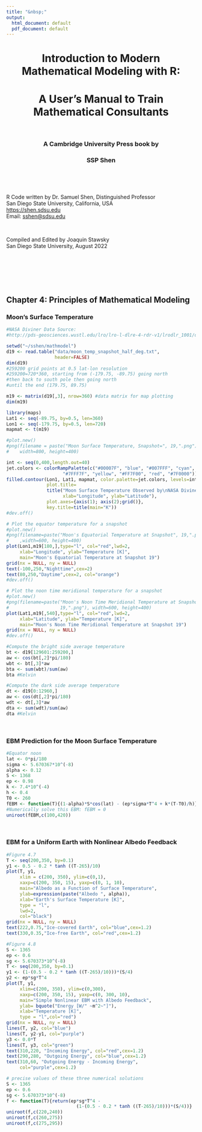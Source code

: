 ---
title: "&nbsp;"
output:
  html_document: default
  pdf_document: default
---

<center><h1>Introduction to Modern Mathematical Modeling with R:</h1></center>
<center><h1>A User's Manual to Train Mathematical Consultants</h1></center>
<p>&nbsp;</p>
<center><h3>A Cambridge University Press book by</h3></center>
<center><h3>SSP Shen</h3></center>

<p>&nbsp;</p>
<p>&nbsp;</p>

<div align="center">R Code written by Dr. Samuel Shen, Distinguished Professor</div>
<div align="center">San Diego State University, California, USA</div> 
<div align="center"><https://shen.sdsu.edu></div> 
<div align="center">Email: <sshen@sdsu.edu></div> 
<p>&nbsp;</p>
<div align="center">Compiled and Edited by Joaquin Stawsky</div>
<div align="center">San Diego State University, August 2022</div>

<p>&nbsp;</p>
<p>&nbsp;</p>
<p>&nbsp;</p>
## Chapter 4: Principles of Mathematical Modeling

### Moon's Surface Temperature
```{r}
#NASA Diviner Data Source: 
#http://pds-geosciences.wustl.edu/lro/lro-l-dlre-4-rdr-v1/lrodlr_1001/data/gcp/

setwd("~/sshen/mathmodel") 
d19 <- read.table("data/moon_temp_snapshot_half_deg.txt",
                  header=FALSE)
dim(d19)
#259200 grid points at 0.5 lat-lon resolution 
#259200=720*360, starting from (-179.75, -89.75) going north
#then back to south pole then going north
#until the end (179.75, 89.75)

m19 <- matrix(d19[,3], nrow=360) #data matrix for map plotting
dim(m19)

library(maps) 
Lat1 <- seq(-89.75, by=0.5, len=360) 
Lon1 <- seq(-179.75, by=0.5, len=720)
mapmat <- t(m19)

#plot.new()
#png(filename = paste("Moon Surface Temperature, Snapshot=", 19,".png"), 
#    width=800, height=400)

int <- seq(0,400,length.out=40)
jet.colors <- colorRampPalette(c("#00007F", "blue", "#007FFF", "cyan",
                     "#7FFF7F", "yellow", "#FF7F00", "red", "#7F0000"))
filled.contour(Lon1, Lat1, mapmat, color.palette=jet.colors, levels=int, 
               plot.title=
               title("Moon Surface Temperature Observed by\nNASA Diviner, Snapshot 19",
                     xlab="Longitude", ylab="Latitude"), 
               plot.axes={axis(1); axis(2);grid()}, 
               key.title=title(main="K"))
#dev.off()

# Plot the equator temperature for a snapshot
#plot.new()
#png(filename=paste("Moon's Equatorial Temperature at Snapshot", 19,".png")
#    ,width=600, height=400)
plot(Lon1,m19[180,],type="l", col="red",lwd=2, 
     xlab="Longitude", ylab="Temperature [K]", 
     main="Moon's Equatorial Temperature at Snapshot 19")
grid(nx = NULL, ny = NULL)
text(-100,250,"Nighttime",cex=2)
text(80,250,"Daytime",cex=2, col="orange")
#dev.off()

# Plot the noon time meridional temperature for a snapshot
#plot.new()
#png(filename=paste("Moon's Noon Time Meridional Temperature at Snapshot", 
#                   19,".png"), width=600, height=400)
plot(Lat1,m19[,540],type="l", col="red",lwd=2,
     xlab="Latitude", ylab="Temperature [K]",
     main="Moon's Noon Time Meridional Temperature at Snapshot 19")
grid(nx = NULL, ny = NULL)
#dev.off()

#Compute the bright side average temperature
bt <- d19[129601:259200,] 
aw <- cos(bt[,2]*pi/180) 
wbt <- bt[,3]*aw 
bta <- sum(wbt)/sum(aw) 
bta #Kelvin

#Compute the dark side average temperature
dt <- d19[0:12960,] 
aw <- cos(dt[,2]*pi/180) 
wdt <- dt[,3]*aw 
dta <- sum(wdt)/sum(aw) 
dta #Kelvin
```

<p>&nbsp;</p>
### EBM Prediction for the Moon Surface Temperature
```{r}
#Equator noon
lat <- 0*pi/180
sigma <- 5.670367*10^(-8)
alpha <- 0.12
S <- 1368
ep <- 0.98
k <- 7.4*10^(-4)
h <- 0.4
T0 <- 260
fEBM <- function(T){(1-alpha)*S*cos(lat) - (ep*sigma*T^4 + k*(T-T0)/h)} 
#Numerically solve this EBM: fEBM = 0
uniroot(fEBM,c(100,420))
```

<p>&nbsp;</p>
### EBM for a Uniform Earth with Nonlinear Albedo Feedback
```{r}
#Figure 4.7
T <- seq(200,350, by=0.1)
y1 <- 0.5 - 0.2 * tanh ((T-265)/10)
plot(T, y1, 
     xlim = c(200, 350), ylim=c(0,1),
     xaxp=c(200, 350, 15), yaxp=c(0, 1, 10),
     main="Albedo as a Function of Surface Temperature", 
     ylab=expression(paste("Albedo ", alpha)),
     xlab="Earth's Surface Temperature [K]",
     type = "l", 
     lwd=2,
     col="black")
grid(nx = NULL, ny = NULL)
text(222,0.75,"Ice-covered Earth", col="blue",cex=1.2) 
text(330,0.35,"Ice-free Earth", col="red",cex=1.2)

#Figure 4.8
S <- 1365
ep <- 0.6
sg <- 5.670373*10^(-8)
T <- seq(200,350, by=0.1)
y1 <- (1-(0.5 - 0.2 * tanh ((T-265)/10)))*(S/4)
y2 <- ep*sg*T^4
plot(T, y1, 
     xlim=c(200, 350), ylim=c(0,300), 
     xaxp=c(200, 350, 15), yaxp=c(0, 300, 10), 
     main="Simple Nonlinear EBM with Albedo Feedback", 
     ylab= bquote("Energy [W/" ~m^2~"]"),
     xlab="Temperature [K]",
     type = "l",col="red")
grid(nx = NULL, ny = NULL)
lines(T, y2, col="blue")
lines(T, y2-y1, col="purple")
y3 <- 0.0*T
lines(T, y3, col="green")
text(310,220, "Incoming Energy", col="red",cex=1.2) 
text(290,280, "Outgoing Energy", col="blue",cex=1.2) 
text(310,60, "Outgoing Energy - Incoming Energy", 
     col="purple",cex=1.2)

# precise values of these three numerical solutions
S <- 1365
ep <- 0.6
sg <- 5.670373*10^(-8)
f <- function(T){return(ep*sg*T^4 -
                          (1-(0.5 - 0.2 * tanh ((T-265)/10)))*(S/4))}
uniroot(f,c(220,240))
uniroot(f,c(260,275))
uniroot(f,c(275,295))
```